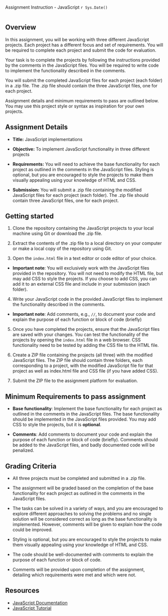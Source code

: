 Assignment Instruction - JavaScript 
`r Sys.Date()`

```r
```


## Overview

In this assignment, you will be working with three different JavaScript
projects. Each project has a different focus and set of requirements. You
will be required to complete each project and submit the code for evaluation.

Your task is to complete the projects by following the instructions provided
by the comments in the JavaScript files. You will be required to write code
to implement the functionality described in the comments.

You will submit the completed JavaScript files for each project (each folder)
in a .zip file. The .zip file should contain the three JavaScript files, one
for each project.

Assignment details and minimum requirements to pass are outlined below. You
may use this project style or syntax as inspiration for your own projects.

## Assignment Details

- **Title:** JavaScript implementations

- **Objective:** To implement JavaScript functionality in three different
projects

- **Requirements:** You will need to achieve the base functionality for each
project as outlined in the comments in the JavaScript files. Styling is
optional, but you are encouraged to style the projects to make them visually
appealing using your knowledge of HTML and CSS.

- **Submission:** You will submit a .zip file containing the modified
JavaScript files for each project (each folder). The .zip file should contain
three JavaScript files, one for each project.

## Getting started

1. Clone the repository containing the JavaScript projects to your local
machine using Git or download the .zip file.

2. Extract the contents of the .zip file to a local directory on your
computer or make a local copy of the repository using Git.

3. Open the `index.html` file in a text editor or code editor of your choice.

- **Important note**: You will exclusively work with the JavaScript files
provided in the repository. You will not need to modify the HTML file, but
may add CSS to style the projects. If you choose to add CSS, you can add it
to an external CSS file and include in your submission (each folder).

4. Write your JavaScript code in the provided JavaScript files to implement
the functionality described in the comments.

- **Important note**: Add comments, e.g., `//`, to document your code and
explain the purpose of each function or block of code (briefly)

5. Once you have completed the projects, ensure that the JavaScript files are
saved with your changes. You can test the functionality of the projects by
opening the `index.html` file in a web browser. CSS functionality need to be
tested by adding the CSS file to the HTML file.

6. Create a ZIP file containing the projects (all three) with the modified
JavaScript files. The ZIP file should contain three folders, each
corresponding to a project, with the modified JavaScript file for that
project as well as index.html file and CSS file (if you have added CSS).

7. Submit the ZIP file to the assignment platform for evaluation.

## Minimum Requirements to pass assignment

- **Base functionality**: Implement the base functionality for each project
as outlined in the comments in the JavaScript files. The base functionality
should be implemented in the JavaScript files provided. You may add CSS to
style the projects, but it is **optional**.

- **Comments**: Add comments to document your code and explain the purpose of
each function or block of code (briefly). Comments should be added to the
JavaScript files, and badly documented code will be penalized.

## Grading Criteria

- All three projects must be completed and submitted in a .zip file.

- The assignment will be graded based on the completion of the base
functionality for each project as outlined in the comments in the JavaScript
files.

- The tasks can be solved in a variety of ways, and you are encouraged to
explore different approaches to solving the problems and no single solution
will be considered correct as long as the base functionality is implemented.
However, comments will be given to explain how the code could be improved.

- Styling is optional, but you are encouraged to style the projects to make
them visually appealing using your knowledge of HTML and CSS.

- The code should be well-documented with comments to explain the purpose of
each function or block of code.

- Comments will be provided upon completion of the assignment, detailing
which requirements were met and which were not.

## Resources

- [JavaScript Documentation](https://developer.mozilla.org/en-US/docs/Web/JavaScript)
- [JavaScript Tutorial](https://www.javascripttutorial.net/)

